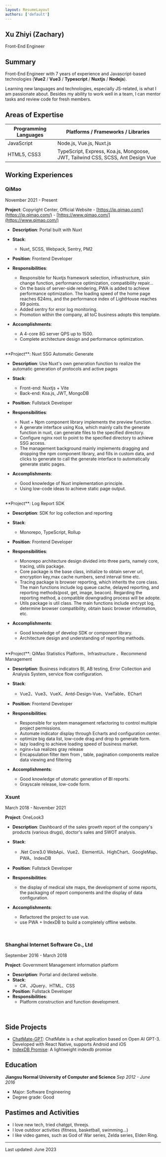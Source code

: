 ```yaml
---
layout: ResumeLayout
authors: ['default']
---
```


## Xu Zhiyi (Zachary)

Front-End Engineer

## Summary

Front-End Engineer with 7 years of experience and Javascript-based technologies (**Vue2** / **Vue3** / **Typescript** / **Nuxtjs** / **Nodejs**).

Learning new languages and technologies, especially JS-related, is what I am passionate about. Besides my ability to work well in a team, I can mentor tasks and review code for fresh members.

## Areas of Expertise

| Programming Languages           | Platforms / Frameworks / Libraries                     |
| ------------------------------- | -----------------------------------------------------|
| JavaScript                      |  Node.js, Vue.js, Nuxt.js                    |
| HTML5, CSS3                     |  TypeScript, Express, Koa.js, Mongoose, JWT, Tailwind CSS, SCSS, Ant Design Vue  |


## Working Experiences

### QiMao
November 2021 - Present

**Project**: Copyright Center, Official Website - [https://ip.qimao.com/](https://ip.qimao.com/) - [https://www.qimao.com/](https://www.qimao.com/)

- **Description**: Portal built with Nuxt
- **Stack**:
  - Nuxt, SCSS, Webpack, Sentry, PM2
- **Position**: Frontend Developer
- **Responsibilities**:
  - Responsible for Nuxtjs framework selection, infrastructure, skin change function, performance optimization, compatibility repair...
  - On the basis of server-side rendering, PWA is added to achieve performance optimization. The loading speed of the home page reaches 624ms, and the performance index of LightHouse reaches 99 points.
  - Added sentry for error log monitoring.
  - Promotion within the company, all toC business adopts this template.

- **Accomplishments**:
  - A 4-core 8G server QPS up to 1500.
  - Complete architecture design and performance optimization.

<br />
**Project**: Nuxt SSG Automatic Generate

- **Description**: Use Nuxt's own generation function to realize the automatic generation of protocols and active pages
- **Stack**:
  - Front-end: Nuxtjs + Vite
  - Back-end: Koa.js, JWT, MongoDB
- **Position**: Fullstack Developer
- **Responsibilities**:
  - Nuxt + Npm component library implements the preview function.
  - A generate interface using Koa, which mainly calls the generate function in nuxt, can generate files to the specified directory.
  - Configure nginx root to point to the specified directory to achieve SSG access.
  - The management background mainly implements dragging and dropping the npm component library, and fills in custom data, and clicks to generate to call the generate interface to automatically generate static pages.

- **Accomplishments**:
  - Good knowledge of Nuxt implementation principle.
  - Using low-code ideas to achieve static page output.

<br />
**Project**: Log Report SDK

- **Description**: SDK for log collection and reporting
- **Stack**:
  - Monorepo, TypeScript, Rollup
- **Position**: Frontend Developer
- **Responsibilities**:
  - Monorepo architecture design divided into three parts, namely core, tracing, utils package.
  - Core package is the base class, initialize to obtain server url, encryption key,max cache numbers, send interval time etc.
  - Tracing package is browser reporting, which inherits the core class. The main functions include log queue cache, delayed reporting, and reporting methods(post, get, image, beacon). Regarding the reporting method, a compatible downgrading process will be adopte.
  - Utils package is util class. The main functions include encrypt log, determine browser compatibility, obtain basic browser information, etc.

- **Accomplishments**:
  - Good knowledge of develop SDK or component library.
  - Architecture design and understanding of reporting methods.

<br />
**Project**: QiMao Statistics Platform、Infrastructure 、Recommend Management

- **Description**: Business indicators BI, AB testing, Error Collection and Analysis System, service flow configuration.
- **Stack**:
  - Vue2、Vue3、VueX、Antd-Design-Vue、VxeTable、EChart
- **Position**: Frontend Developer
- **Responsibilities**:
  - Responsible for system management refactoring to control multiple project permissions.
  - Automate indicator display through Echarts and configuration center.
  - optimize big data list, low-code drag and drop to generate form.
  - lazy loading to achieve loading speed of business market.
  - nginx+lua realizes gray release
  - Encapsulation filter item from , table, pagination components realize data viewing and filtering

- **Accomplishments**:
  - Good knowledge of utomatic generation of BI reports.
  - Grayscale release, low-code form.


### Xsunt
March 2018 - November 2021

**Project**: OneLook3

- **Description**: Dashboard of the sales growth report of the company's products (various drugs), doctor's sales and SWOT analysis.
- **Stack**:
  - .Net Core3.0 WebApi、Vue2、ElementUi、HighChart、GoogleMap、PWA、IndexDB
- **Position**: Fullstack Developer
- **Responsibilities**:
  - the display of medical site maps, the development of some reports, the packaging of report components and the display of data configuration.

- **Accomplishments**:
  - Refactored the project to use vue.
  - use PWA + IndexDB to build a completely offline website.

<br />

### Shanghai Internet Software Co., Ltd
September 2016 - March 2018

**Project**: Government Management information platform

- **Description**: Portal and declared website.
- **Stack**:
  - C#、JQuery、HTML、CSS
- **Position**: Fullstack Developer
- **Responsibilities**:
  - Platform construction and function development.


<br />

## Side Projects

- [ChatMate-GPT](https://github.com/XzyZachary/ChatMate-GPT): ChatMate is a chat application based on Open AI GPT-3. Developed with React Native, supports Android and iOS
- [IndexDB Promise](https://github.com/XzyZachary/IDB-Promise): A lightweight indexdb promise


## Education

**Jiangsu Normal University of Computer and Science**
_Sep 2012 - June 2016_

- Major: Software Engineering
- Degree grade: Good

## Pastimes and Activities

- I love new tech, tried chatgpt, threejs.
- I love outdoor activities (fitness, basketball, swimming...)
- I like video games, such as God of War series, Zelda series, Elden Ring.

---

Last updated: June 2023
